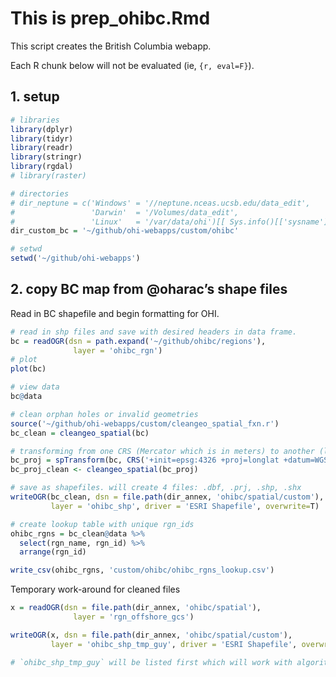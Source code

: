 # This is prep_ohibc.Rmd

This script creates the British Columbia webapp. 

Each R chunk below will not be evaluated (ie, `{r, eval=F}`). 

## 1. setup
```r

# libraries
library(dplyr)
library(tidyr)
library(readr)
library(stringr)
library(rgdal)
# library(raster)

# directories
# dir_neptune = c('Windows' = '//neptune.nceas.ucsb.edu/data_edit',
#                 'Darwin'  = '/Volumes/data_edit',
#                 'Linux'   = '/var/data/ohi')[[ Sys.info()[['sysname']] ]]
dir_custom_bc = '~/github/ohi-webapps/custom/ohibc'

# setwd
setwd('~/github/ohi-webapps')

```


## 2. copy BC map from @oharac's shape files  

Read in BC shapefile and begin formatting for OHI.


```r

# read in shp files and save with desired headers in data frame. 
bc = readOGR(dsn = path.expand('~/github/ohibc/regions'),
              layer = 'ohibc_rgn')
# plot 
plot(bc)

# view data
bc@data

# clean orphan holes or invalid geometries 
source('~/github/ohi-webapps/custom/cleangeo_spatial_fxn.r')
bc_clean = cleangeo_spatial(bc)

# transforming from one CRS (Mercator which is in meters) to another (lat/long)
bc_proj = spTransform(bc, CRS('+init=epsg:4326 +proj=longlat +datum=WGS84 +no_defs +ellps=WGS84 +towgs84=0,0,0')) # WGS84
bc_proj_clean <- cleangeo_spatial(bc_proj)

# save as shapefiles. will create 4 files: .dbf, .prj, .shp, .shx
writeOGR(bc_clean, dsn = file.path(dir_annex, 'ohibc/spatial/custom'), 
         layer = 'ohibc_shp', driver = 'ESRI Shapefile', overwrite=T) 

# create lookup table with unique rgn_ids
ohibc_rgns = bc_clean@data %>%
  select(rgn_name, rgn_id) %>%
  arrange(rgn_id)

write_csv(ohibc_rgns, 'custom/ohibc/ohibc_rgns_lookup.csv')

```

Temporary work-around for cleaned files

```r

x = readOGR(dsn = file.path(dir_annex, 'ohibc/spatial'),
              layer = 'rgn_offshore_gcs')

writeOGR(x, dsn = file.path(dir_annex, 'ohibc/spatial/custom'), 
         layer = 'ohibc_shp_tmp_guy', driver = 'ESRI Shapefile', overwrite=T) 

# `ohibc_shp_tmp_guy` will be listed first which will work with algorithm of custom_maps()


```
